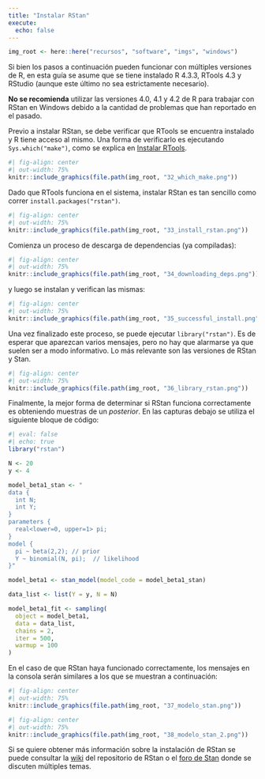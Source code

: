 ```yaml
---
title: "Instalar RStan"
execute:
  echo: false
---
```


```r
img_root <- here::here("recursos", "software", "imgs", "windows")
```

Si bien los pasos a continuación pueden funcionar con múltiples versiones de R, en esta 
guía se asume que se tiene instalado R 4.3.3, RTools 4.3 y RStudio (aunque este último no sea estrictamente necesario).

**No se recomienda** utilizar las versiones 4.0, 4.1 y 4.2 de R para trabajar con RStan
en Windows debido a la cantidad de problemas que han reportado en el pasado.

Previo a instalar RStan, se debe verificar que RTools se encuentra instalado y R tiene
acceso al mismo. Una forma de verificarlo es ejecutando `Sys.which("make")`, 
como se explica en [Instalar RTools](02_instalar_rtools.qmd).

```r
#| fig-align: center
#| out-width: 75%
knitr::include_graphics(file.path(img_root, "32_which_make.png"))
```

Dado que RTools funciona en el sistema, instalar RStan es tan sencillo como correr 
`install.packages("rstan")`.

```r
#| fig-align: center
#| out-width: 75%
knitr::include_graphics(file.path(img_root, "33_install_rstan.png"))
```

Comienza un proceso de descarga de dependencias (ya compiladas):

```r
#| fig-align: center
#| out-width: 75%
knitr::include_graphics(file.path(img_root, "34_downloading_deps.png"))
```

y luego se instalan y verifican las mismas:

```r
#| fig-align: center
#| out-width: 75%
knitr::include_graphics(file.path(img_root, "35_successful_install.png"))
```

Una vez finalizado este proceso, se puede ejecutar `library("rstan")`. 
Es de esperar que aparezcan varios mensajes, pero no hay que alarmarse ya que suelen ser a
modo informativo. Lo más relevante son las versiones de RStan y Stan.

```r
#| fig-align: center
#| out-width: 75%
knitr::include_graphics(file.path(img_root, "36_library_rstan.png"))
```

Finalmente, la mejor forma de determinar si RStan funciona correctamente es obteniendo
muestras de un _posterior_. En las capturas debajo se utiliza el siguiente bloque de 
código:

```r
#| eval: false
#| echo: true
library("rstan")

N <- 20
y <- 4

model_beta1_stan <- "
data {
  int N;     
  int Y; 
}
parameters {
  real<lower=0, upper=1> pi;
}
model {
  pi ~ beta(2,2); // prior
  Y ~ binomial(N, pi);  // likelihood
}"

model_beta1 <- stan_model(model_code = model_beta1_stan)

data_list <- list(Y = y, N = N)

model_beta1_fit <- sampling(
  object = model_beta1, 
  data = data_list, 
  chains = 2, 
  iter = 500,
  warmup = 100
)
```

En el caso de que RStan haya funcionado correctamente, los mensajes en la consola
serán similares a los que se muestran a continuación:

```r
#| fig-align: center
#| out-width: 75%
knitr::include_graphics(file.path(img_root, "37_modelo_stan.png"))
```

```r
#| fig-align: center
#| out-width: 75%
knitr::include_graphics(file.path(img_root, "38_modelo_stan_2.png"))
```

Si se quiere obtener más información sobre la instalación de RStan se puede consultar la
[wiki](https://github.com/stan-dev/rstan/wiki) del repositorio de RStan o el 
[foro de Stan](https://discourse.mc-stan.org/) donde se discuten múltiples temas.